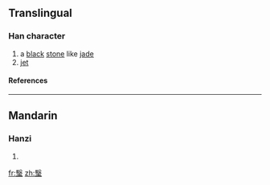 ==Translingual==
===Han character===
{{Han char|rn=96|rad=玉|as=11|sn=16|four=7710<sub>3</sub>|canj=尸水一土戈 (SEMGI)}}
# a [[black]] [[stone]] like [[jade]]
# [[jet]]
====References====
{{Han ref|kx=0740.190|dkj=21188|dj=1150.110|hdz=21136.110|uh=747F|ud=29823|bh=EA62|bd=60002}}

----
==Mandarin==
===Hanzi===
{{cmn-hanzi|pin=[[li]] ([[li5]]), [[yī]] ([[yi1]])|wg=li<sup>5</sup>, i<sup>1</sup>}}
# {{defn|Mandarin}}

[[fr:瑿]]
[[zh:瑿]]